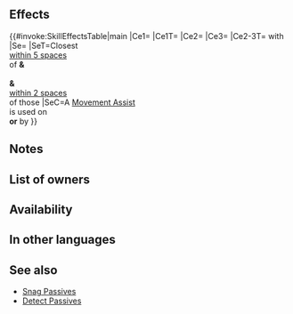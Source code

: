{{Passive
|name=Spd/Def Detect
|type=B
|exclusive=0
|canUseWeapon={{WeaponList|exclude=Staff}}
|canUseMove={{MoveList|Cavalry,Flying}}
|properties=random_owner
|1name=Spd/Def Detect
|alt1name=Spd Def Detect
|1tagid=SID_速さ守備の看破
|1effect=Inflicts Spd/Def-4 on foe during combat.<br><br>If a movement Assist skill (like Reposition, Shove, Pivot, etc.) is used by unit or targets unit, inflicts【Exposure】on closest foes within 5 spaces of both unit and target ally or unit and targeting ally after movement and foes within 2 spaces of those foes through their next actions.<br><br>Inflicts Spd/Def-5 on foes on the map with the 【Exposure】effect active and neutralizes bonuses to Spd/Def for those foes during combat.<br><br>【Exposure】<br>Foe's attacks deal +10 damage.
|1cost=300
|1required=Spd/Def Snag 3
}}
==Effects==
{{#invoke:SkillEffectsTable|main
|Ce1={{Eft|Temporary debuffs|Spd/Def|4}}
|Ce1T={{Tgt|Foe}}
|Ce2={{Eft|Temporary debuffs|Spd/Def|5}}
|Ce3={{Eft|Neutralize Bonuses|Spd/Def}}
|Ce2-3T={{Tgt|Foes}} with<br>{{SEt|Exposure}}
|Se={{SEt|Exposure}}
|SeT=Closest {{Tgt|Foes}}<br>[[within 5 spaces]]<br>of {{Tgt|Unit}} '''&'''<br>{{Tgt|Target Ally}}<br>'''&''' {{Tgt|Foes}}<br>[[within 2 spaces]]<br>of those {{Tgt|Foes}}
|SeC=A [[Movement Assist]]<br>is used on<br>'''or''' by {{Tgt|Unit}}
}}
==Notes==
{{Temporary debuffs}}
{{Exposure}}
{{Bonus neutralization}}
{{FoesCombatEffect|temporary debuffs and bonus neutralization}}
==List of owners==
{{Skill Hero List}}
==Availability==
{{PassiveFocusList}}
{{PassiveDistributionList}}
{{PassiveCombatManualList}}
==In other languages==
{{OtherLanguages
|english=Spd/Def Detect
|japanese=
|german=
|spanishEU=
|spanishLA=Revelar Vel./Def.
|french=Détection Vit/Déf
|italian=
|chineseTW=
|portuguese=
}}

==See also==
{{See also skills|cond=(Description LIKE '%if a%movement%assist%used by unit or targets unit%' OR Description LIKE '%inflicts%on foes%with%effect active%') AND Exclusive='1'}}
* [[Snag Passives]]
* [[Skill families/B Passives#Detect|Detect Passives]]
{{Passives Navbox|B}}